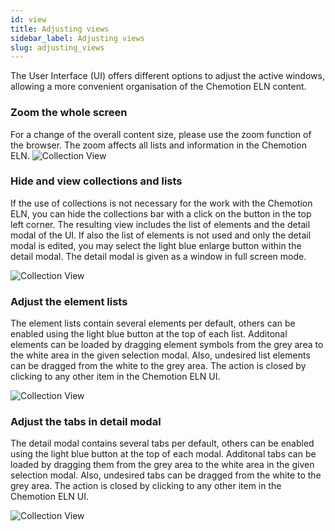 ```yaml
---
id: view
title: Adjusting views
sidebar_label: Adjusting views
slug: adjusting_views
---
```


The User Interface (UI) offers different options to adjust the active windows, allowing a more convenient organisation of the Chemotion ELN content.  

### Zoom the whole screen
For a change of the overall content size, please use the zoom function of the browser. The zoom affects all lists and information in the Chemotion ELN.
![Collection View](/img/zoom.gif) 

### Hide and view collections and lists
If the use of collections is not necessary for the work with the Chemotion ELN, you can hide the collections bar with a click on the button in the top left corner. The resulting view includes the list of elements and the detail modal of the UI. If also the list of elements is not used and only the detail modal is edited, you may select the light blue enlarge button within the detail modal. The detail modal is given as a window in full screen mode. 

![Collection View](/img/adjust_collections.gif)     


### Adjust the element lists
The element lists contain several elements per default, others can be enabled using the light blue button at the top of each list. Additonal elements can be loaded by dragging element symbols from the grey area to the white area in the given selection modal. Also, undesired list elements can be dragged from the white to the grey area. The action is closed by clicking to any other item in the Chemotion ELN UI. 

![Collection View](/img/adjust_lists.gif) 

### Adjust the tabs in detail modal
The detail modal contains several tabs per default, others can be enabled using the light blue button at the top of each modal. Additonal tabs can be loaded by dragging them from the grey area to the white area in the given selection modal. Also, undesired tabs can be dragged from the white to the grey area. The action is closed by clicking to any other item in the Chemotion ELN UI.

![Collection View](/img/adjust_modal.gif)         
